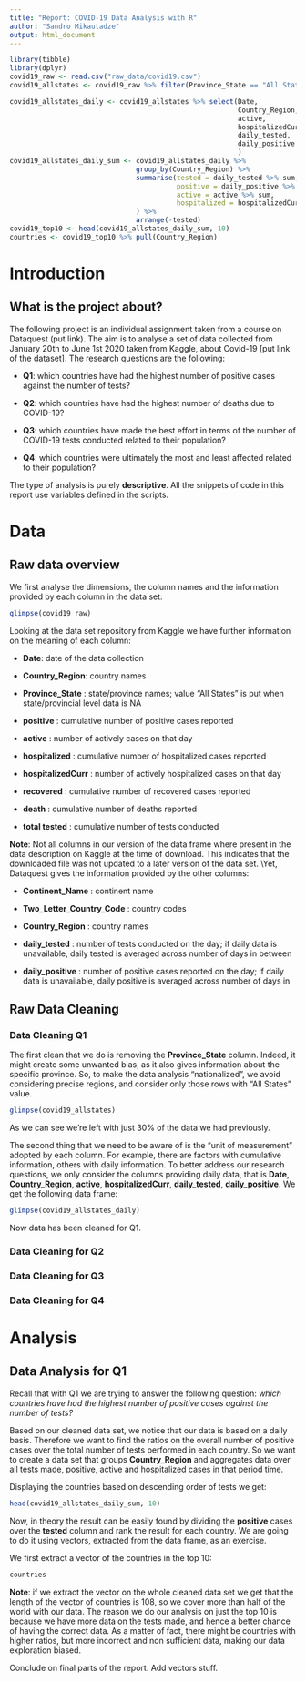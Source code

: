 ```yaml
---
title: "Report: COVID-19 Data Analysis with R"
author: "Sandro Mikautadze"
output: html_document
---
```


```r
library(tibble)
library(dplyr)
covid19_raw <- read.csv("raw_data/covid19.csv")
covid19_allstates <- covid19_raw %>% filter(Province_State == "All States")

covid19_allstates_daily <- covid19_allstates %>% select(Date,
                                                        Country_Region,
                                                        active,
                                                        hospitalizedCurr,
                                                        daily_tested,
                                                        daily_positive
                                                        )
covid19_allstates_daily_sum <- covid19_allstates_daily %>% 
                               group_by(Country_Region) %>%
                               summarise(tested = daily_tested %>% sum,
                                         positive = daily_positive %>% sum,
                                         active = active %>% sum,
                                         hospitalized = hospitalizedCurr %>% sum
                               ) %>%
                               arrange(-tested)
covid19_top10 <- head(covid19_allstates_daily_sum, 10)
countries <- covid19_top10 %>% pull(Country_Region)

```


# Introduction

## What is the project about?

The following project is an individual assignment taken from a course on Dataquest (put link).
The aim is to analyse a set of data collected from January 20th to June 1st 2020 taken from Kaggle, about Covid-19 [put link of the dataset].
The research questions are the following:

* **Q1**: which countries have had the highest number of positive cases against the number of tests?

* **Q2**: which countries have had the highest number of deaths due to COVID-19?

* **Q3**: which countries have made the best effort in terms of the number of COVID-19 tests conducted related to their population?

* **Q4**: which countries were ultimately the most and least affected related to their population?

The type of analysis is purely **descriptive**.
All the snippets of code in this report use variables defined in the scripts.

# Data

## Raw data overview

We first analyse the dimensions, the column names and the information provided by each column in the data set: 

```r
glimpse(covid19_raw)
```

Looking at the data set repository from Kaggle we have further information on the meaning of each column:

* **Date**: date of the data collection

* **Country_Region**: country names

* **Province_State** : state/province names; value "All States" is put when state/provincial level data is NA

* **positive** : cumulative number of positive cases reported

* **active** : number of actively cases on that day

* **hospitalized** : cumulative number of hospitalized cases reported

* **hospitalizedCurr** : number of actively hospitalized cases on that day

* **recovered** : cumulative number of recovered cases reported

* **death** : cumulative number of deaths reported

* **total tested** : cumulative number of tests conducted

**Note**: Not all columns in our version of the data frame where present in the data description on Kaggle at the time of download. This indicates that the downloaded file was not updated to a later version of the data set. \\Yet, Dataquest gives the information provided by the other columns:

* **Continent_Name** : continent name

* **Two_Letter_Country_Code** : country codes

* **Country_Region** : country names

* **daily_tested** : number of tests conducted on the day; if daily data is unavailable, daily tested is averaged across number of days in between

* **daily_positive** : number of positive cases reported on the day; if daily data is unavailable, daily positive is averaged across number of days in

## Raw Data Cleaning

### Data Cleaning Q1

The first clean that we do is removing the **Province_State** column. Indeed, it might create some unwanted bias, as it also gives information about the specific province. So, to make the data analysis "nationalized", we avoid considering precise regions, and consider only those rows with "All States" value.

```r
glimpse(covid19_allstates)
```

As we can see we're left with just 30% of the data we had previously.

The second thing that we need to be aware of is the "unit of measurement" adopted by each column. For example, there are factors with cumulative information, others with daily information. To better address our research questions, we only consider the columns providing daily data, that is **Date**, **Country_Region**, **active**, **hospitalizedCurr**, **daily_tested**, **daily_positive**. We get the following data frame:
```r
glimpse(covid19_allstates_daily)
```

Now data has been cleaned for Q1.

### Data Cleaning for Q2

### Data Cleaning for Q3

### Data Cleaning for Q4


# Analysis

## Data Analysis for Q1

Recall that with Q1 we are trying to answer the following question: *which countries have had the highest number of positive cases against the number of tests?*

Based on our cleaned data set, we notice that our data is based on a daily basis. Therefore we want to find the ratios on the overall number of positive cases over the total number of tests performed in each country. So we want to create a data set that groups **Country_Region** and aggregates data over all tests made, positive, active and hospitalized cases in that period time. 

Displaying the countries based on descending order of tests we get:

```r
head(covid19_allstates_daily_sum, 10)
```

Now, in theory the result can be easily found by dividing the **positive** cases over the **tested** column and rank the result for each country. We are going to do it using vectors, extracted from the data frame, as an exercise.

We first extract a vector of the countries in the top 10:
```r
countries
```

**Note**: if we extract the vector on the whole cleaned data set we get that the length of the vector of countries is 108, so we cover more than half of the world with our data. The reason we do our analysis on just the top 10 is because we have more data on the tests made, and hence a better chance of having the correct data. As a matter of fact, there might be countries with higher ratios, but more incorrect and non sufficient data, making our data exploration biased.

Conclude on final parts of the report. 
Add vectors stuff.
